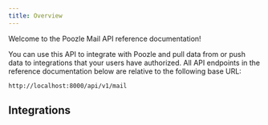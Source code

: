 ```yaml
---
title: Overview
---
```


Welcome to the Poozle Mail API reference documentation!

You can use this API to integrate with Poozle and pull data from or push data to integrations that your users have authorized.
All API endpoints in the reference documentation below are relative to the following base URL:

```
http://localhost:8000/api/v1/mail
```

## Integrations

<CardGroup cols={4}>
  <Card title="Gmail" href="/mail/integrations/gmail" color="#68a063" />
</CardGroup>
